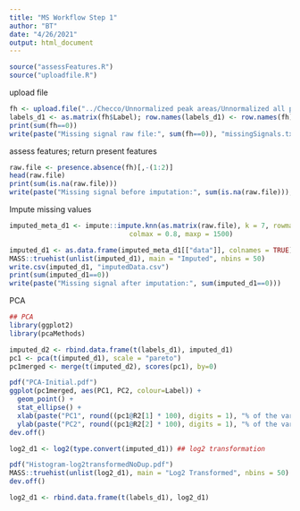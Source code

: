 ```yaml
---
title: "MS Workflow Step 1"
author: "BT"
date: "4/26/2021"
output: html_document
---
```


```r
source("assessFeatures.R")
source("uploadfile.R")
```

upload file 
```r
fh <- upload.file("../Checco/Unnormalized peak areas/Unnormalized all protein-peptides No Dup.csv", 1, 2:88)
labels_d1 <- as.matrix(fh$Label); row.names(labels_d1) <- row.names(fh); colnames(labels_d1) <- "Label"
print(sum(fh==0))
write(paste("Missing signal raw file:", sum(fh==0)), "missingSignals.txt", append = TRUE)
```

assess features; return present features
```r
raw.file <- presence.absence(fh)[,-(1:2)]
head(raw.file)
print(sum(is.na(raw.file)))
write(paste("Missing signal before imputation:", sum(is.na(raw.file))), "missingSignals.txt", append = TRUE)
```

Impute missing values
```r
imputed_meta_d1 <- impute::impute.knn(as.matrix(raw.file), k = 7, rowmax = 0.5, 
                              colmax = 0.8, maxp = 1500)

imputed_d1 <- as.data.frame(imputed_meta_d1[["data"]], colnames = TRUE)
MASS::truehist(unlist(imputed_d1), main = "Imputed", nbins = 50)
write.csv(imputed_d1, "imputedData.csv")
print(sum(imputed_d1==0))
write(paste("Missing signal after imputation:", sum(imputed_d1==0)))
```

PCA
```r
## PCA
library(ggplot2)
library(pcaMethods)

imputed_d2 <- rbind.data.frame(t(labels_d1), imputed_d1)
pc1 <- pca(t(imputed_d1), scale = "pareto")
pc1merged <- merge(t(imputed_d2), scores(pc1), by=0)

pdf("PCA-Initial.pdf")
ggplot(pc1merged, aes(PC1, PC2, colour=Label)) +
  geom_point() +
  stat_ellipse() +
  xlab(paste("PC1", round((pc1@R2[1] * 100), digits = 1), "% of the variance")) +
  ylab(paste("PC2", round((pc1@R2[2] * 100), digits = 1), "% of the variance"))
dev.off() 
```


```r
log2_d1 <- log2(type.convert(imputed_d1)) ## log2 transformation

pdf("Histogram-log2transformedNoDup.pdf")
MASS::truehist(unlist(log2_d1), main = "Log2 Transformed", nbins = 50)
dev.off()

log2_d1 <- rbind.data.frame(t(labels_d1), log2_d1)
```

